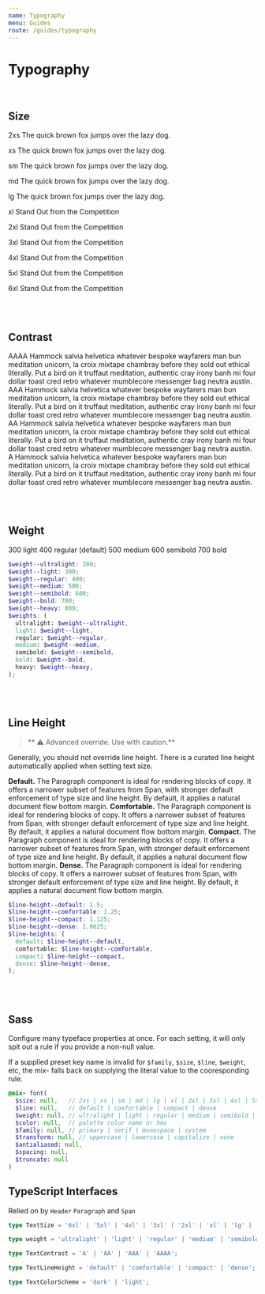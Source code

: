 ```yaml
---
name: Typography
menu: Guides
route: /guides/typography
---
```



# Typography

<br />

## Size

<Playground>
  <Span contrast="A" monospace>2xs</Span>
  <Paragraph size="2xs">
    The quick brown fox jumps over the lazy dog.
  </Paragraph>

  <Span contrast="A" monospace>xs</Span>
  <Paragraph size="xs">
    The quick brown fox jumps over the lazy dog.
  </Paragraph>

  <Span contrast="A" monospace>sm</Span>
  <Paragraph size="sm">
    The quick brown fox jumps over the lazy dog.
  </Paragraph>

  <Span contrast="A" monospace>md</Span>
  <Paragraph size="md">
    The quick brown fox jumps over the lazy dog.
  </Paragraph>

  <Span contrast="A" monospace>lg</Span>
  <Paragraph size="lg">
    The quick brown fox jumps over the lazy dog.
  </Paragraph>

  <Span contrast="A" monospace>xl</Span>
  <Paragraph size="xl">
    Stand Out from the Competition
  </Paragraph>

  <Span contrast="A" monospace>2xl</Span>
  <Paragraph size="2xl">
    Stand Out from the Competition
  </Paragraph>

  <Span contrast="A" monospace>3xl</Span>
  <Paragraph size="3xl">
    Stand Out from the Competition
  </Paragraph>

  <Span contrast="A" monospace>4xl</Span>
  <Paragraph size="4xl">
    Stand Out from the Competition
  </Paragraph>

  <Span contrast="A" monospace>5xl</Span>
  <Paragraph size="5xl">
    Stand Out from the Competition
  </Paragraph>

  <Span contrast="A" monospace>6xl</Span>
  <Paragraph size="6xl" flow={false}>
    Stand Out from the Competition
  </Paragraph>
</Playground>

<br /><br />

## Contrast

<Playground>
  <Box maxWidth="600px">
    <Paragraph contrast="AAAA">
      <Span monospace semibold block>AAAA</Span>
      Hammock salvia helvetica whatever bespoke wayfarers man bun meditation unicorn, la croix mixtape chambray before they sold out ethical literally. Put a bird on it truffaut meditation, authentic cray irony banh mi four dollar toast cred retro whatever mumblecore messenger bag neutra austin.
    </Paragraph>
    <Paragraph contrast="AAA">
      <Span monospace semibold block>AAA</Span>
      Hammock salvia helvetica whatever bespoke wayfarers man bun meditation unicorn, la croix mixtape chambray before they sold out ethical literally. Put a bird on it truffaut meditation, authentic cray irony banh mi four dollar toast cred retro whatever mumblecore messenger bag neutra austin.
    </Paragraph>
    <Paragraph contrast="AA">
      <Span monospace semibold block>AA</Span>
      Hammock salvia helvetica whatever bespoke wayfarers man bun meditation unicorn, la croix mixtape chambray before they sold out ethical literally. Put a bird on it truffaut meditation, authentic cray irony banh mi four dollar toast cred retro whatever mumblecore messenger bag neutra austin.
    </Paragraph>
    <Paragraph contrast="A">
      <Span monospace semibold block>A</Span>
      Hammock salvia helvetica whatever bespoke wayfarers man bun meditation unicorn, la croix mixtape chambray before they sold out ethical literally. Put a bird on it truffaut meditation, authentic cray irony banh mi four dollar toast cred retro whatever mumblecore messenger bag neutra austin.
    </Paragraph>
  </Box>
</Playground>


<br /><br />

## Weight

<Playground>
  <Span weight="light" block>300 light</Span>
  <Span weight="regular" block>400 regular (default)</Span>
  <Span weight="medium" block>500 medium</Span>
  <Span weight="semibold" block>600 semibold</Span>
  <Span weight="bold" block>700 bold</Span>
</Playground>

```scss
$weight--ultralight: 200;
$weight--light: 300;
$weight--regular: 400;
$weight--medium: 500;
$weight--semibold: 600;
$weight--bold: 700;
$weight--heavy: 800;
$weights: (
  ultralight: $weight--ultralight,
  light: $weight--light,
  regular: $weight--regular,
  medium: $weight--medium,
  semibold: $weight--semibold,
  bold: $weight--bold,
  heavy: $weight--heavy,
);
```

<br /><br />

## Line Height

> ** ⚠️ Advanced override. Use with caution.**

Generally, you should not override line height. There is a curated line height automatically applied when setting text size.

<Playground>
  <Box maxWidth="600px">
    <Paragraph>
      <strong>Default.</strong> The Paragraph component is ideal for rendering blocks of copy. It offers a narrower subset of features from Span, with stronger default enforcement of type size and line height. By default, it applies a natural document flow bottom margin.
    </Paragraph>
    <Paragraph lineHeight="comfortable">
      <strong>Comfortable.</strong> The Paragraph component is ideal for rendering blocks of copy. It offers a narrower subset of features from Span, with stronger default enforcement of type size and line height. By default, it applies a natural document flow bottom margin.
    </Paragraph>
    <Paragraph lineHeight="compact">
      <strong>Compact.</strong> The Paragraph component is ideal for rendering blocks of copy. It offers a narrower subset of features from Span, with stronger default enforcement of type size and line height. By default, it applies a natural document flow bottom margin.
    </Paragraph>
    <Paragraph lineHeight="dense">
      <strong>Dense.</strong> The Paragraph component is ideal for rendering blocks of copy. It offers a narrower subset of features from Span, with stronger default enforcement of type size and line height. By default, it applies a natural document flow bottom margin.
    </Paragraph>
  </Box>
</Playground>

```scss
$line-height--default: 1.5;
$line-height--comfortable: 1.25;
$line-height--compact: 1.125;
$line-height--dense: 1.0625;
$line-heights: (
  default: $line-height--default,
  comfortable: $line-height--comfortable,
  compact: $line-height--compact,
  dense: $line-height--dense,
);
```

<br /><br />

## Sass

Configure many typeface properties at once. For each setting, it will only spit out a rule if you provide a non-null value.

If a supplied preset key name is invalid for `$family`, `$size`, `$line`, `$weight`, etc,
the mix- falls back on supplying the literal value to
the cooresponding rule.

```scss
@mix- font(
  $size: null,   // 2xs | xs | sm | md | lg | xl | 2xl | 3xl | 4xl | 5xl | 6xl
  $line: null,   // default | comfortable | compact | dense
  $weight: null, // ultralight | light | regular | medium | semibold | bold
  $color: null,  // palette color name or hex
  $family: null, // primary | serif | monospace | system
  $transform: null, // uppercase | lowercase | capitalize | none
  $antialiased: null,
  $spacing: null,
  $truncate: null
)
```


## TypeScript Interfaces

Relied on by `Header` `Paragraph` and `Span`

```ts
type TextSize = '6xl' | '5xl' | '4xl' | '3xl' | '2xl' | 'xl' | 'lg' | 'md' | 'sm' | 'xs' | '2xs';

type weight = 'ultralight' | 'light' | 'regular' | 'medium' | 'semibold' | 'bold';

type TextContrast = 'A' | 'AA' | 'AAA' | 'AAAA';

type TextLineHeight = 'default' | 'comfortable' | 'compact' | 'dense';

type TextColorScheme = 'dark' | 'light';
```

